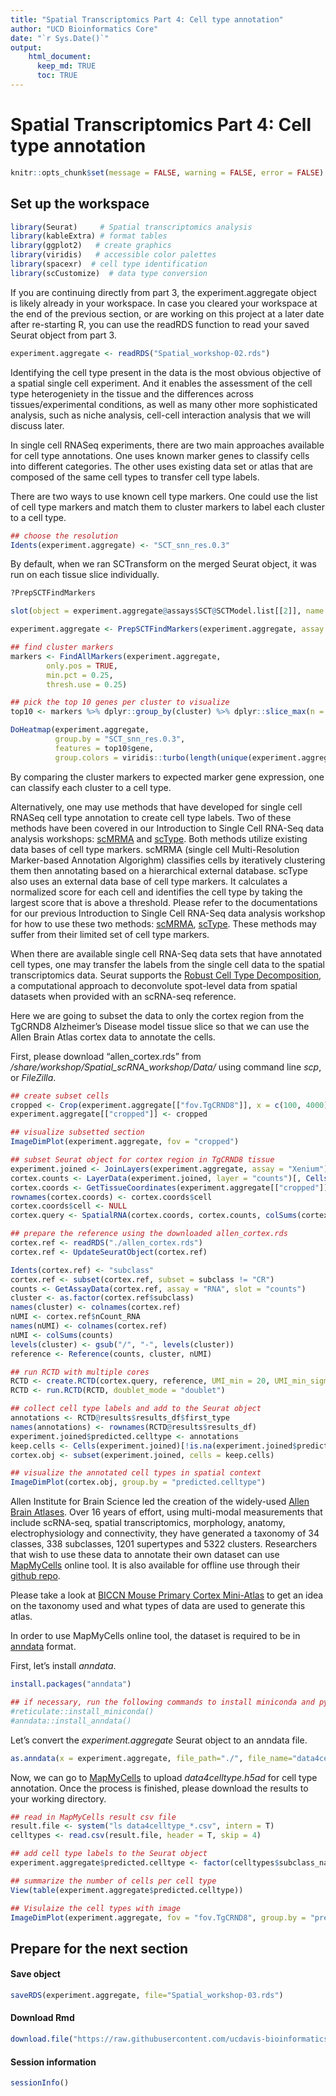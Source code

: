 ```yaml
---
title: "Spatial Transcriptomics Part 4: Cell type annotation"
author: "UCD Bioinformatics Core"
date: "`r Sys.Date()`"
output:
    html_document:
      keep_md: TRUE
      toc: TRUE
---
```


# Spatial Transcriptomics Part 4: Cell type annotation

```r
knitr::opts_chunk$set(message = FALSE, warning = FALSE, error = FALSE)
```

## Set up the workspace


```r
library(Seurat)     # Spatial transcriptomics analysis
library(kableExtra) # format tables
library(ggplot2)   # create graphics
library(viridis)   # accessible color palettes
library(spacexr)  # cell type identification
library(scCustomize)  # data type conversion
```

If you are continuing directly from part 3, the experiment.aggregate object is likely already in your workspace. In case you cleared your workspace at the end of the previous section, or are working on this project at a later date after re-starting R, you can use the readRDS function to read your saved Seurat object from part 3.


```r
experiment.aggregate <- readRDS("Spatial_workshop-02.rds")
```

Identifying the cell type present in the data is the most obvious objective of a spatial single cell experiment. And it enables the assessment of the cell type heterogeniety in the tissue and the differences across tissues/experimental conditions, as well as many other more sophisticated analysis, such as niche analysis, cell-cell interaction analysis that we will discuss later.

In single cell RNASeq experiments, there are two main approaches available for cell type annotations. One uses known marker genes to classify cells into different categories. The other uses existing data set or atlas that are composed of the same cell types to transfer cell type labels.

There are two ways to use known cell type markers. One could use the list of cell type markers and match them to cluster markers to label each cluster to a cell type.

```r
## choose the resolution
Idents(experiment.aggregate) <- "SCT_snn_res.0.3"
```

By default, when we ran SCTransform on the merged Seurat object, it was run on each tissue slice individually.

```r
?PrepSCTFindMarkers

slot(object = experiment.aggregate@assays$SCT@SCTModel.list[[2]], name = "umi.assay") <- "Xenium"

experiment.aggregate <- PrepSCTFindMarkers(experiment.aggregate, assay = "SCT")
```


```r
## find cluster markers
markers <- FindAllMarkers(experiment.aggregate,
		only.pos = TRUE,    
		min.pct = 0.25,
		thresh.use = 0.25)

## pick the top 10 genes per cluster to visualize
top10 <- markers %>% dplyr::group_by(cluster) %>% dplyr::slice_max(n = 10, order_by = avg_log2FC)

DoHeatmap(experiment.aggregate,
          group.by = "SCT_snn_res.0.3",
          features = top10$gene,
          group.colors = viridis::turbo(length(unique(experiment.aggregate$SCT_snn_res.0.3))))

```

By comparing the cluster markers to expected marker gene expression, one can classify each cluster to a cell type.

Alternatively, one may use methods that have developed for single cell RNASeq cell type annotation to create cell type labels. Two of these methods have been covered in our Introduction to Single Cell RNA-Seq data analysis workshops: [scMRMA](https://academic.oup.com/nar/article/50/2/e7/6396893) and [scType](https://www.nature.com/articles/s41467-022-28803-w). Both methods utilize existing data bases of cell type markers. scMRMA (single cell Multi-Resolution Marker-based Annotation Algorighm) classifies cells by iteratively clustering them then annotating based on a hierarchical external database. scType also uses an external data base of cell type markers. It calculates a normalized score for each cell and identifies the cell type by taking the largest score that is above a threshold. Please refer to the documentations for our previous Introduction to Single Cell RNA-Seq data analysis workshop for how to use these two methods: [scMRMA](https://ucdavis-bioinformatics-training.github.io/2022-December-Single-Cell-RNA-Seq-Analysis/data_analysis/scRNA_Workshop-PART5_with_quizzes), [scType](https://ucdavis-bioinformatics-training.github.io/2024-December-Single-Cell-RNA-Seq-Analysis/data_analysis/05-clustering_celltype). These methods may suffer from their limited set of cell type markers.

When there are available single cell RNA-Seq data sets that have annotated cell types, one may transfer the labels from the single cell data to the spatial transcriptomics data. Seurat supports the [Robust Cell Type Decomposition](https://www.nature.com/articles/s41587-021-00830-w), a computational approach to deconvolute spot-level data from spatial datasets when provided with an scRNA-seq reference.

Here we are going to subset the data to only the cortex region from the TgCRND8 Alzheimer's Disease model tissue slice so that we can use the Allen Brain Atlas cortex data to annotate the cells.

First, please download "allen_cortex.rds" from _/share/workshop/Spatial_scRNA_workshop/Data/_ using command line _scp_, or _FileZilla_.


```r
## create subset cells
cropped <- Crop(experiment.aggregate[["fov.TgCRND8"]], x = c(100, 4000), y = c(4900, 5800), coords = c("plot"))
experiment.aggregate[["cropped"]] <- cropped

## visualize subsetted section
ImageDimPlot(experiment.aggregate, fov = "cropped")

## subset Seurat object for cortex region in TgCRND8 tissue
experiment.joined <- JoinLayers(experiment.aggregate, assay = "Xenium")
cortex.counts <- LayerData(experiment.joined, layer = "counts")[, Cells(experiment.aggregate[["cropped"]])]
cortex.coords <- GetTissueCoordinates(experiment.aggregate[["cropped"]], which = "centroids")
rownames(cortex.coords) <- cortex.coords$cell
cortex.coords$cell <- NULL
cortex.query <- SpatialRNA(cortex.coords, cortex.counts, colSums(cortex.counts))

## prepare the reference using the downloaded allen_cortex.rds
cortex.ref <- readRDS("./allen_cortex.rds")
cortex.ref <- UpdateSeuratObject(cortex.ref)

Idents(cortex.ref) <- "subclass"
cortex.ref <- subset(cortex.ref, subset = subclass != "CR")
counts <- GetAssayData(cortex.ref, assay = "RNA", slot = "counts")
cluster <- as.factor(cortex.ref$subclass)
names(cluster) <- colnames(cortex.ref)
nUMI <- cortex.ref$nCount_RNA
names(nUMI) <- colnames(cortex.ref)
nUMI <- colSums(counts)
levels(cluster) <- gsub("/", "-", levels(cluster))
reference <- Reference(counts, cluster, nUMI)

## run RCTD with multiple cores
RCTD <- create.RCTD(cortex.query, reference, UMI_min = 20, UMI_min_sigma = 20, max_cores = 8)
RCTD <- run.RCTD(RCTD, doublet_mode = "doublet")

## collect cell type labels and add to the Seurat object
annotations <- RCTD@results$results_df$first_type
names(annotations) <- rownames(RCTD@results$results_df)
experiment.joined$predicted.celltype <- annotations
keep.cells <- Cells(experiment.joined)[!is.na(experiment.joined$predicted.celltype)]
cortex.obj <- subset(experiment.joined, cells = keep.cells)

## visualize the annotated cell types in spatial context
ImageDimPlot(cortex.obj, group.by = "predicted.celltype")
```

Allen Institute for Brain Science led the creation of the widely-used [Allen Brain Atlases](https://portal.brain-map.org/). Over 16 years of effort, using multi-modal measurements that include scRNA-seq, spatial transcriptomics, morphology, anatomy, electrophysiology and connectivity, they have generated a taxonomy of 34 classes, 338 subclasses, 1201 supertypes and 5322 clusters. Researchers that wish to use these data to annotate their own dataset can use [MapMyCells](https://knowledge.brain-map.org/mapmycells/process/) online tool. It is also available for offline use through their [github repo](https://github.com/AllenInstitute/cell_type_mapper?tab=readme-ov-file).

Please take a look at [BICCN Mouse Primary Cortex Mini-Atlas](https://knowledge.brain-map.org/celltypes/CCN202002013) to get an idea on the taxonomy used and what types of data are used to generate this atlas.

In order to use MapMyCells online tool, the dataset is required to be in [anndata](https://anndata.dynverse.org/index.html) format.

First, let's install _anndata_.

```r
install.packages("anndata")

## if necessary, run the following commands to install miniconda and python anndata
#reticulate::install_miniconda()
#anndata::install_anndata()
```

Let's convert the _experiment.aggregate_ Seurat object to an anndata file.

```r
as.anndata(x = experiment.aggregate, file_path="./", file_name="data4celltype.h5ad", assay = "SCT", main_layer = "counts", other_layer = "data", transer_dimreduc = F)
```

Now, we can go to [MapMyCells](https://knowledge.brain-map.org/mapmycells/process) to upload _data4celltype.h5ad_ for cell type annotation. Once the process is finished, please download the results to your working directory.

```r
## read in MapMyCells result csv file
result.file <- system("ls data4celltype_*.csv", intern = T)
celltypes <- read.csv(result.file, header = T, skip = 4)

## add cell type labels to the Seurat object
experiment.aggregate$predicted.celltype <- factor(celltypes$subclass_name)

## summarize the number of cells per cell type
View(table(experiment.aggregate$predicted.celltype))

## Visulaize the cell types with image
ImageDimPlot(experiment.aggregate, fov = "fov.TgCRND8", group.by = "predicted.celltype") + NoLegend()
```

## Prepare for the next section

#### Save object
```r
saveRDS(experiment.aggregate, file="Spatial_workshop-03.rds")
```

#### Download Rmd
```r
download.file("https://raw.githubusercontent.com/ucdavis-bioinformatics-training/2025-March-Spatial-Transcriptomics/main/data_analysis/05-Niche.Rmd", "05-Niche.Rmd")
```

#### Session information
```r
sessionInfo()
```
